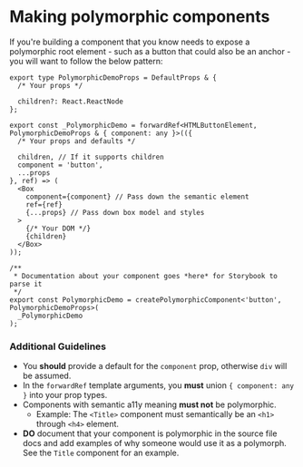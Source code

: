 
<Meta title="Contributing / Polymorphic Components" />

# Making polymorphic components

If you're building a component that you know needs to expose a polymorphic root element - such as a button that could also be an anchor - you will want to follow the below pattern:


```tsx
export type PolymorphicDemoProps = DefaultProps & {
  /* Your props */

  children?: React.ReactNode
};

export const _PolymorphicDemo = forwardRef<HTMLButtonElement, PolymorphicDemoProps & { component: any }>(({
  /* Your props and defaults */

  children, // If it supports children
  component = 'button',
  ...props
}, ref) => (
  <Box
    component={component} // Pass down the semantic element
    ref={ref}
    {...props} // Pass down box model and styles
  >
    {/* Your DOM */}
    {children}
  </Box>
));

/**
 * Documentation about your component goes *here* for Storybook to parse it
 */
export const PolymorphicDemo = createPolymorphicComponent<'button', PolymorphicDemoProps>(
  _PolymorphicDemo
);
```

### Additional Guidelines

- You **should** provide a default for the `component` prop, otherwise `div` will be assumed.
- In the `forwardRef` template arguments, you **must** union `{ component: any }` into your prop types.
- Components with semantic a11y meaning **must not** be polymorphic.
  - Example: The `<Title>` component must semantically be an `<h1>` through `<h4>` element.
- **DO** document that your component is polymorphic in the source file docs and add examples of why someone would use it as a polymorph. See the `Title` component for an example.